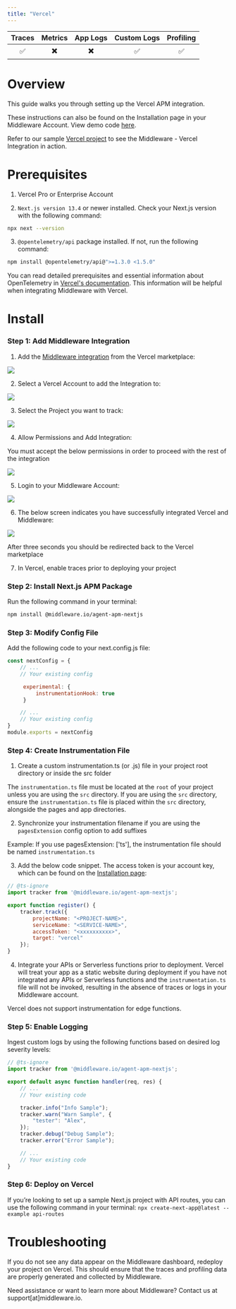 ```yaml
---
title: "Vercel"
---
```

<a target="_blank" href="https://www.npmjs.com/package/@middleware.io/agent-apm-nextjs">
    <span style={{
        background: "url(https://img.shields.io/npm/v/%40middleware.io%2Fagent-apm-nextjs) no-repeat",
        width: "125px",
        height: "20px",
        display: "inline-block",
    }}/>
</a>

| Traces | Metrics | App Logs | Custom Logs | Profiling |
| :----: | :-----: | :------: | :---------: | :-------: |
| ✅ | ✖️ | ✖️ | ✅ | ✅ |

# Overview

This guide walks you through setting up the Vercel APM integration. 

These instructions can also be found on the Installation page in your Middleware Account. View demo code [here](https://github.com/middleware-labs/demo-apm/tree/master/nextjs).

<Note> Refer to our sample [Vercel project](https://github.com/middleware-labs/demo-apm/tree/master/nextjs) to see the  Middleware - Vercel Integration in action. </Note>

# Prerequisites

1. Vercel Pro or Enterprise Account

2. `Next.js version 13.4` or newer installed. Check your Next.js version with the following command:

```bash Shell
npx next --version
```
3. `@opentelemetry/api` package installed. If not, run the following command:

```bash Shell
npm install @opentelemetry/api@">=1.3.0 <1.5.0"
```
<Note>You can read detailed prerequisites and essential information about OpenTelemetry in [Vercel's documentation](https://nextjs.org/docs/pages/building-your-application/optimizing/open-telemetry). This information will be helpful when integrating Middleware with Vercel.</Note>



# Install

### Step 1: Add Middleware Integration

1. Add the [Middleware integration](https://vercel.com/integrations/middleware/new) from the Vercel marketplace:

![](https://lh6.googleusercontent.com/1oYfrKH324Ojsbcxj612gNec9azJZOkdjsxT8QZpEuG1CH4-SdmFkeGT9Q3jZYzXFT4cmdEz3OXsfbwDzvfRxL3XVrG38N1A2wpbRByFsGex2V8qYqdAOtPTulBI6Fwz935sw0xBCPLVLP-ZH2QWazY)

2. Select a Vercel Account to add the Integration to:

![](https://lh3.googleusercontent.com/vQvKh3h7128YThaH39wPphOjIbHd4DAxXq6ZHXn-NPYHtZUsIRehaSLwD-ENWgsfCppAM5rN8kDGrQZNjGSKEoba767Bfonz-71INX4dKkOUvyVrrsP6pRvZZlyxRcmj0dFGRpZPB-Vm1w0TRrIp3BY)


3. Select the Project you want to track:

![](https://lh5.googleusercontent.com/i_wi-gLSNxwyMucTmX-78wQoUEqS8OniVJTNyRts6imj9X3WeQ-JPa1a_O0Hji-hy25r_GQPGizmVRQzQxS217Le7hmh9BGfE6r_DLbR3f3xv03xtoutmH4x2PjWXjjsRZpKSBrF3sf2yYhVs1TouAI)

4. Allow Permissions and Add Integration:

<Note> You must accept the below permissions in order to proceed with the rest of the integration </Note>

![](https://lh5.googleusercontent.com/9dILl_Q_7leNlhi-wyx21c6D03ZusQyRI8MzZVurc0cObbZTMVur9CaKQFbu-W2u9I7tjk13KSsvZeoQbpuf5baf_rLi8PoEap7Xunsm9xAZ4hO-FlFW7eswz3CVlwdbmMZo-0EstXUMwxBro2uCbdc)

5. Login to your Middleware Account:

![](https://lh6.googleusercontent.com/a9lxfYAYMHeEX1R6YUbkLsJ22KxP3j-ux3bnPmVlFhzC2IBIW3vDFWdjEYq8YlqIFAJLx8fq3HYB9UR_XDBTFQOYCcbE1EZeDJMXtNtb7mXmMIm1rU0jEQmYXSRcgsXZLRViFr48dmMtKsZ62IUQDg8)

6. The below screen indicates you have successfully integrated Vercel and Middleware:

 ![](https://mintlify.s3-us-west-1.amazonaws.com/middlewareio/images/agent-installation/vercel-6.png)

 <Note> After three seconds you should be redirected back to the Vercel marketplace </Note>

7. In Vercel, enable traces prior to deploying your project

### Step 2: Install Next.js APM Package

Run the following command in your terminal:

```bash Shell 
npm install @middleware.io/agent-apm-nextjs
```
### Step 3: Modify Config File

Add the following code to your next.config.js file:
```javascript Next.js
const nextConfig = {
    // ...
    // Your existing config

     experimental: {
         instrumentationHook: true
     }

    // ...
    // Your existing config
}
module.exports = nextConfig
```
### Step 4: Create Instrumentation File

1. Create a custom instrumentation.ts (or .js) file in your project root directory or inside the src folder

<Warning>The `instrumentation.ts` file must be located at the `root` of your project unless you are using the `src` directory. If you are using the `src` directory, ensure the `instrumentation.ts` file is placed within the `src` directory, alongside the pages and app directories.</Warning>

2. Synchronize your instrumentation filename if you are using the `pagesExtension` config option to add suffixes

<Note> Example: If you use pagesExtension: ['ts'], the instrumentation file should be named `instrumentation.ts`</Note>

3. Add the below code snippet. The access token is your account key, which can be found on the [Installation page](https://app.middleware.io/installation#apm/nextjs):

```javascript Next.js
// @ts-ignore
import tracker from '@middleware.io/agent-apm-nextjs';

export function register() {
    tracker.track({
        projectName: "<PROJECT-NAME>",
        serviceName: "<SERVICE-NAME>",
        accessToken: "<xxxxxxxxxx>",
        target: "vercel"
    });
}
```
4. Integrate your APIs or Serverless functions prior to deployment. Vercel will treat your app as a static website during deployment if you have not integrated any APIs or Serverless functions and the `instrumentation.ts` file will not be invoked, resulting in the absence of traces or logs in your Middleware account. 

<Warning> Vercel does not support instrumentation for edge functions. </Warning>

### Step 5: Enable Logging

Ingest custom logs by using  the following functions based on desired log severity levels:

```javascript Next.js
// @ts-ignore
import tracker from '@middleware.io/agent-apm-nextjs';

export default async function handler(req, res) {
    // ...
    // Your existing code

    tracker.info("Info Sample");
    tracker.warn("Warn Sample", {
        "tester": "Alex",
    });
    tracker.debug("Debug Sample");
    tracker.error("Error Sample");

    // ...
    // Your existing code
}
```
### Step 6: Deploy on Vercel

<Note>If you’re looking to set up a sample Next.js project with API routes, you can use the following command in your terminal: `npx create-next-app@latest --example api-routes`</Note>

# Troubleshooting

If you do not see any data appear on the Middleware dashboard, redeploy your project on Vercel. This should ensure that the traces and profiling data are properly generated and collected by Middleware.

<Note> Need assistance or want to learn more about Middleware? Contact us at support[at]middleware.io. </Note>